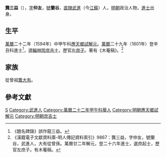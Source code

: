 '''龔三益'''（{{bd|？||？|catIdx=G龔}}），[[表字|字]]'''仲友'''，[[號|號]]'''蘭谷'''，[[南直隸|直隸]][[武進|武進]]（今[[江蘇|江蘇]]）人，[[明朝|明朝]]政治人物，[[進士|進士]]出身。

== 生平 ==
[[萬曆|萬曆]]二十二年（1594年）中甲午科[[應天|應天]][[鄉試|鄉試]][[解元|解元]]。[[萬曆|萬曆]]二十九年（1601年）登辛丑科進士<ref>《題名碑錄》誤作龍三益。</ref>，選[[翰林院庶吉士|翰林院庶吉士]]，歷官[[左庶子|左庶子]]。著有《木菴稿》。<ref>《漢籍電子文獻資料庫-明人傳記資料索引》9867：龔三益，字仲友，號蘭谷，武進人，大有從曾孫。萬曆廿二年解元，登二十六年進士，選庶起士，歷官左庶子。有木菴稿。</ref>

== 家族 ==
從曾祖[[龔大有|龔大有]]。

==參考文獻==
{{reflist}}

{{萬曆二十九年辛丑科殿試金榜}}

{{Authority control}}

{{DEFAULTSORT:Gong龔}}
[[Category:龚姓|S]]
[[Category:武進人|Category:武進人]]
[[Category:萬曆二十二年甲午科舉人|Category:萬曆二十二年甲午科舉人]]
[[Category:明朝應天鄉試解元|Category:明朝應天鄉試解元]]
[[Category:明朝庶吉士|Category:明朝庶吉士]]